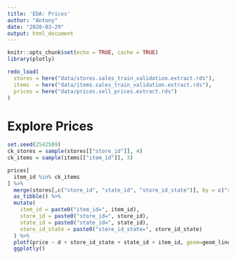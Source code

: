 ```yaml
---
title: 'EDA: Prices'
author: "Antony"
date: "2020-03-29"
output: html_document
---
```


```r
knitr::opts_chunk$set(echo = TRUE, cache = TRUE)
library(plotly)
```

```r
redo_load(
  stores = here("data/stores.sales_train_validation.extract.rds"),
  items  = here("data/items.sales_train_validation.extract.rds"),
  prices = here("data/prices.sell_prices.extract.rds")
)
```

# Explore Prices

```r
set.seed(2542589)
ck_stores = sample(stores[["store_id"]], 4)
ck_items = sample(items[["item_id"]], 3)

prices[
  item_id %in% ck_items
] %>%
  merge(stores[,c("store_id", "state_id", "store_id_state")], by = c("store_id"), all.x = TRUE) %>%
  as_tibble() %>%
  mutate(
    item_id = paste0("item_id=", item_id),
    store_id = paste0("store_id=", store_id),
    state_id = paste0("state_id=", state_id),
    store_id_state = paste0("store_id_state=", store_id_state)
  ) %>%
  plotf(price ~ d + store_id_state + state_id + item_id, geom=geom_line) %>%
  ggplotly()
```
